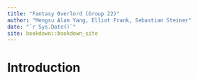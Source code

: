 ```yaml
--- 
title: "Fantasy Overlord (Group 22)"
author: "Mengsu Alan Yang, Elliot Frank, Sebastian Steiner"
date: "`r Sys.Date()`"
site: bookdown::bookdown_site
---
```


# Introduction


